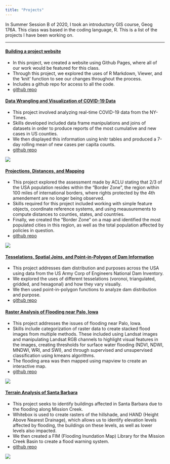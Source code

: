 ```yaml
---
title: "Projects"
---
```


In Summer Session B of 2020, I took an introductory GIS course, Geog 176A. This class was based in the coding language, R. This is a list of the projects I have been working on. 

*****

#### [Building a project website](https://ktakeuchi2.github.io/)

- In this project, we created a website using Github Pages, where all of our work would be featured for this class.
- Through this project, we explored the uses of R Markdown, Viewer, and the 'knit' function to see our changes throughout the process.
- Includes a github repo for access to all the code.
- [github repo](https://github.com/ktakeuchi2/ktakeuchi2.github.io)



#### [Data Wrangling and Visualization of COVID-19 Data](https://ktakeuchi2.github.io/geog-176A-labs/lab02.html)

- This project involved analyzing real-time COVID-19 data from the NY-Times. 
- Skills developed included data frame manipulations and joins of datasets in order to produce reports of the most cumulative and new cases in US counties. 
- We then displayed this information using knitr tables and produced a 7-day rolling mean of new cases per capita counts.
- [github repo](https://github.com/ktakeuchi2/geog-176A-labs/blob/master/docs/lab02.Rmd)

![](img/four-states-7-day-rolling-mean.png)


#### [Projections, Distances, and Mapping](https://ktakeuchi2.github.io/geog-176A-labs/lab-03.html)

- This project explored the assessment made by ACLU stating that 2/3 of the USA population resides within the "Border Zone", the region within 100 miles of international borders, where rights protected by the 4th amendement are no longer being observed.
- Skills required for this project included working with simple feature objects, coordinate reference systems, and using meausurements to compute distances to counties, states, and countries.
- Finally, we created the "Border Zone" on a map and identified the most populated cities in this region, as well as the total population affected by policies in question.
- [github repo](https://github.com/ktakeuchi2/geog-176A-labs/blob/master/docs/lab-03.Rmd)

![](../geog-176A-labs/img/lab03_us_border_zone.png)


#### [Tesselations, Spatial Joins, and Point-in-Polygon of Dam Information](https://ktakeuchi2.github.io/geog-176A-labs/lab-04.html)

- This project addresses dam distribution and purposes across the USA using data from the US Army Corp of Engineers National Dam Inventory.
- We explored the uses of different tesselations (voronoi, triangulated, gridded, and hexagonal) and how they vary visually.
- We then used point-in-polygon functions to analyze dam distribution and purpose. 
- [github repo](https://github.com/ktakeuchi2/geog-176A-labs/blob/master/docs/lab-04.Rmd)


#### [Raster Analysis of Flooding near Palo, Iowa](https://ktakeuchi2.github.io/geog-176A-labs/lab05)

- This project addresses the issues of flooding near Palo, Iowa.
- Skills include categorization of raster data to create stacked flood images from multiple methods. These included using Landsat images and manipulating Landsat RGB channels to highlight visual features in the images, creating thresholds for surface water flooding (NDVI, NDWI, MNDWI, WRI, and SWI), and through supervised and unsupervised classification using kmeans algorithms.
- The flooding area was then mapped using mapview to create an interactive map.
- [github repo](https://github.com/ktakeuchi2/geog-176A-labs/blob/master/docs/lab-05.Rmd)

![](../geog-176A-labs/img/lab05_total_flood.png)

#### [Terrain Analysis of Santa Barbara](https://ktakeuchi2.github.io/geog-176A-labs/lab-06.html)

- This project seeks to identify buildings affected in Santa Barbara due to the flooding along Mission Creek.
- Whitebox is used to create rasters of the hillshade, and HAND (Height Above Nearest Drainage), which allows us to identify elevation levels affected by flooding, the buildings on these levels, as well as lower levels also impacted. 
- We then created a FIM (Flooding Inundation Map) Library for the Mission Creek Basin to create a flood warning system.
- [github repo](https://github.com/ktakeuchi2/geog-176A-labs/blob/master/docs/lab-06.Rmd)

![](img/mission_creek_flood.png)
